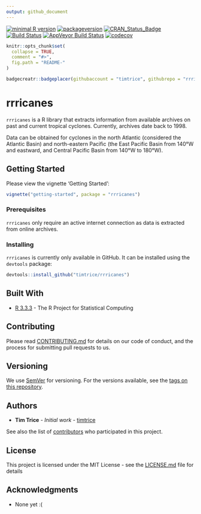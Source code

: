 ```yaml
---
output: github_document
---
```


[![minimal R version](https://img.shields.io/badge/R%3E%3D-3.3.3-6666ff.svg)](https://cran.r-project.org/) 
[![packageversion](https://img.shields.io/badge/Package%20version-0.1.0.1-orange.svg?style=flat-square)](commits/master)
[![CRAN_Status_Badge](http://www.r-pkg.org/badges/version/rrricanes)](https://cran.r-project.org/package=rrricanes) 
[![Build Status](https://travis-ci.org/timtrice/rrricanes.svg?branch=master)](https://travis-ci.org/timtrice/rrricanes) 
[![AppVeyor Build Status](https://ci.appveyor.com/api/projects/status/github/timtrice/rrricanes?branch=master&svg=true)](https://ci.appveyor.com/project/timtrice/rrricanes) 
[![codecov](https://codecov.io/gh/timtrice/rrricanes/branch/master/graph/badge.svg)](https://codecov.io/gh/timtrice/rrricanes) 


```r
knitr::opts_chunk$set(
  collapse = TRUE,
  comment = "#>",
  fig.path = "README-"
)
```

```r
badgecreatr::badgeplacer(githubaccount = "timtrice", githubrepo = "rrricanes", branch = "develop-0.1.0")
```


# rrricanes

`rrricanes` is a R library that extracts information from available archives on past and current tropical cyclones. Currently, archives date back to 1998. 

Data can be obtained for cyclones in the north Atlantic (considered the Atlantic Basin) and north-eastern Pacific (the East Pacific Basin from 140&deg;W and eastward, and Central Pacific Basin from 140&deg;W to 180&deg;W). 

## Getting Started

Please view the vignette 'Getting Started':

```r
vignette("getting-started", package = "rrricanes")
```

### Prerequisites

`rrricanes` only require an active internet connection as data is extracted from online archives. 

### Installing

`rrricanes` is currently only available in GitHub. It can be installed using the `devtools` package:

```r
devtools::install_github("timtrice/rrricanes")
```

## Built With

* [R 3.3.3](https://www.r-project.org/) - The R Project for Statistical Computing

## Contributing

Please read [CONTRIBUTING.md](https://gist.github.com/timtrice/f2a4c2a020c87669178dad27e73bfce1) for details on our code of conduct, and the process for submitting pull requests to us.

## Versioning

We use [SemVer](http://semver.org/) for versioning. For the versions available, see the [tags on this repository](https://github.com/your/project/tags). 

## Authors

* **Tim Trice** - *Initial work* - [timtrice](https://github.com/timtrice)

See also the list of [contributors](https://github.com/timtrice/rrricanes/contributors) who participated in this project.

## License

This project is licensed under the MIT License - see the [LICENSE.md](LICENSE.md) file for details

## Acknowledgments

* None yet :(
